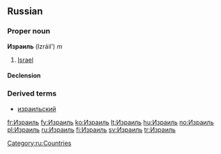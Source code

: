 ==Russian==
===Proper noun===
'''Израиль''' (Izráil’) ''m''

# [[Israel]]

====Declension====
{{ru-noun1|Изра́иль||Изра́иля||Изра́илю||Изра́иль||Изра́илем||об Изра́иле|}}

===Derived terms===
*[[израильский]]

[[Category:ru:Countries]]

[[fr:Израиль]]
[[fy:Израиль]]
[[ko:Израиль]]
[[lt:Израиль]]
[[hu:Израиль]]
[[no:Израиль]]
[[pl:Израиль]]
[[ru:Израиль]]
[[fi:Израиль]]
[[sv:Израиль]]
[[tr:Израиль]]